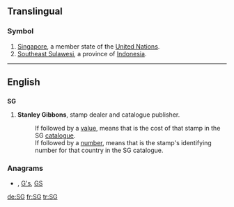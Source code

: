 {{also|sg|Sg|.sg}}
==Translingual==

===Symbol===
{{infl|mul|symbol}}
# [[Singapore]], a member state of the [[United Nations]].
# [[Southeast Sulawesi]], a province of [[Indonesia]].


----
==English==

==={{initialism}}===
'''SG'''

# {{philately}} '''Stanley Gibbons''', stamp dealer and catalogue publisher.
#: If followed by a [[value]], means that is the cost of that stamp in the SG [[catalogue]].
#: If followed by a [[number]], means that is the stamp's identifying number for that country in the SG catalogue.

===Anagrams===
* {{alphagram|[[g's#English|g's]]}} , [[G's#English|G's]], [[GS#English|GS]]


[[de:SG]]
[[fr:SG]]
[[tr:SG]]